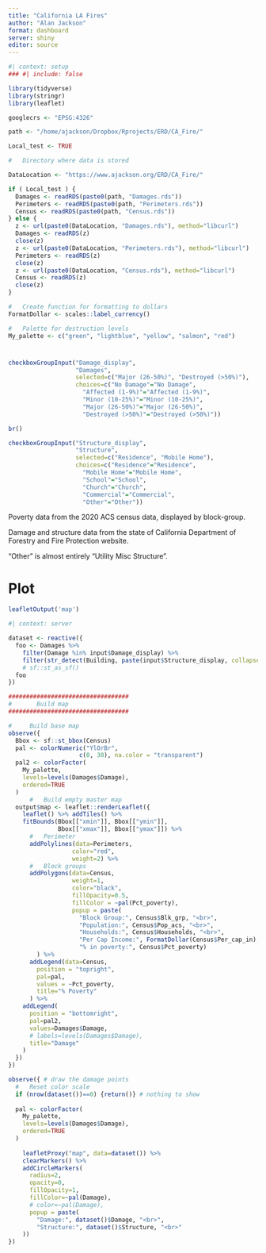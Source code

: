 ```yaml
---
title: "California LA Fires"
author: "Alan Jackson"
format: dashboard
server: shiny
editor: source
---
```


```r
#| context: setup
### #| include: false

library(tidyverse)
library(stringr)
library(leaflet)

googlecrs <- "EPSG:4326"

path <- "/home/ajackson/Dropbox/Rprojects/ERD/CA_Fire/"

Local_test <- TRUE

#   Directory where data is stored

DataLocation <- "https://www.ajackson.org/ERD/CA_Fire/"

if ( Local_test ) {
  Damages <- readRDS(paste0(path, "Damages.rds"))
  Perimeters <- readRDS(paste0(path, "Perimeters.rds"))
  Census <- readRDS(paste0(path, "Census.rds"))
} else {
  z <- url(paste0(DataLocation, "Damages.rds"), method="libcurl")
  Damages <- readRDS(z)
  close(z)
  z <- url(paste0(DataLocation, "Perimeters.rds"), method="libcurl")
  Perimeters <- readRDS(z)
  close(z)
  z <- url(paste0(DataLocation, "Census.rds"), method="libcurl")
  Census <- readRDS(z)
  close(z)
}

#   Create function for formatting to dollars
FormatDollar <- scales::label_currency()

#   Palette for destruction levels
My_palette <- c("green", "lightblue", "yellow", "salmon", "red")

```

# {.sidebar}

```r

checkboxGroupInput("Damage_display",
                   "Damages",
                   selected=c("Major (26-50%)", "Destroyed (>50%)"),
                   choices=c("No Damage"="No Damage", 
                     "Affected (1-9%)"="Affected (1-9%)", 
                     "Minor (10-25%)"="Minor (10-25%)",  
                     "Major (26-50%)"="Major (26-50%)",  
                     "Destroyed (>50%)"="Destroyed (>50%)"))

br()

checkboxGroupInput("Structure_display",
                   "Structure",
                   selected=c("Residence", "Mobile Home"),
                   choices=c("Residence"="Residence",  
                     "Mobile Home"="Mobile Home",  
                     "School"="School", 
                     "Church"="Church",
                     "Commercial"="Commercial",  
                     "Other"="Other"))

```

Poverty data from the 2020 ACS census data, displayed by block-group.

Damage and structure data from the state of California Department of Forestry
and Fire Protection website.

"Other" is almost entirely "Utility Misc Structure".


# Plot

```r
leafletOutput('map')
```

```r
#| context: server

dataset <- reactive({
  foo <- Damages %>% 
    filter(Damage %in% input$Damage_display) %>% 
    filter(str_detect(Building, paste(input$Structure_display, collapse="|")))# %>%
    # sf::st_as_sf()
  foo
})

##################################
#       Build map
################################## 

#     Build base map
observe({
  Bbox <- sf::st_bbox(Census)
  pal <- colorNumeric("YlOrBr",
                    c(0, 30), na.color = "transparent") 
  pal2 <- colorFactor(
    My_palette,
    levels=levels(Damages$Damage),
    ordered=TRUE
  )
      #   Build empty master map 
  output$map <- leaflet::renderLeaflet({
    leaflet() %>% addTiles() %>%
    fitBounds(Bbox[["xmin"]], Bbox[["ymin"]],
              Bbox[["xmax"]], Bbox[["ymax"]]) %>% 
      #   Perimeter
      addPolylines(data=Perimeters,
                  color="red",
                  weight=2) %>% 
      #   Block groups
      addPolygons(data=Census,
                  weight=1,
                  color="black",
                  fillOpacity=0.5,
                  fillColor = ~pal(Pct_poverty),
                  popup = paste(
                    "Block Group:", Census$Blk_grp, "<br>",
                    "Population:", Census$Pop_acs, "<br>",
                    "Households:", Census$Households, "<br>",
                    "Per Cap Income:", FormatDollar(Census$Per_cap_in), "<br>",
                    "% in poverty:", Census$Pct_poverty)
        ) %>%   
      addLegend(data=Census,
        position = "topright",
        pal=pal,
        values = ~Pct_poverty,
        title="% Poverty"
      ) %>%   
    addLegend(
      position = "bottomright",
      pal=pal2,
      values=Damages$Damage,
      # labels=levels(Damages$Damage),
      title="Damage"
    )  
  })
})

observe({ # draw the damage points
  #   Reset color scale
  if (nrow(dataset())==0) {return()} # nothing to show
  
  pal <- colorFactor(
    My_palette,
    levels=levels(Damages$Damage),
    ordered=TRUE
  )
    
    leafletProxy("map", data=dataset()) %>% 
    clearMarkers() %>%
    addCircleMarkers(
      radius=2,
      opacity=0,
      fillOpacity=1,
      fillColor=~pal(Damage),
      # color=~pal(Damage),
      popup = paste(
        "Damage:", dataset()$Damage, "<br>",
        "Structure:", dataset()$Structure, "<br>"
    )) 
})
  

```





